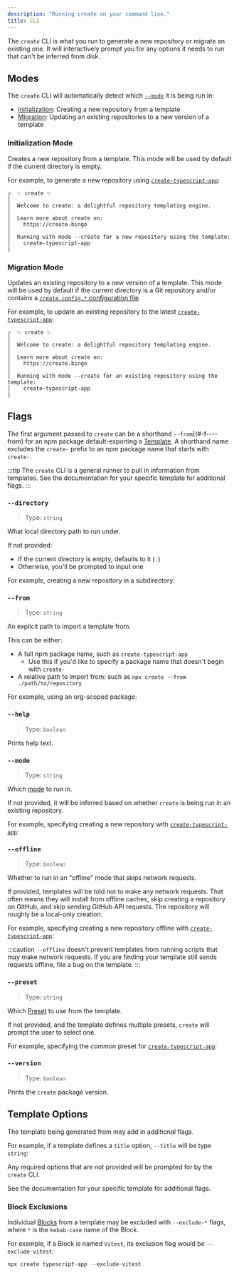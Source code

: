 ```yaml
---
description: "Running create on your command line."
title: CLI
---
```



The `create` CLI is what you run to generate a new repository or migrate an existing one.
It will interactively prompt you for any options it needs to run that can't be inferred from disk.

<PackageManagers type="dlx" pkg="create" args="typescript-app" />

## Modes

The `create` CLI will automatically detect which [`--mode`](#-m----mode) it is being run in:

- [Initialization](#initialization-mode): Creating a new repository from a template
- [Migration](#migration-mode): Updating an existing repositories to a new version of a template

### Initialization Mode

Creates a new repository from a template.
This mode will be used by default if the current directory is empty.

For example, to generate a new repository using [`create-typescript-app`](https://github.com/JoshuaKGoldberg/create-typescript-app):

<PackageManagers type="dlx" pkg="create" args="typescript-app" />

```plaintext
┌  ✨ create ✨
│
│  Welcome to create: a delightful repository templating engine.
│
│  Learn more about create on:
│    https://create.bingo
│
│  Running with mode --create for a new repository using the template:
│    create-typescript-app
|
```

### Migration Mode

Updates an existing repository to a new version of a template.
This mode will be used by default if the current directory is a Git repository and/or contains a [`create.config.*` configuration file](./configuration).

For example, to update an existing repository to the latest [`create-typescript-app`](https://github.com/JoshuaKGoldberg/create-typescript-app):

<PackageManagers type="dlx" pkg="create" args="typescript-app" />

```plaintext
┌  ✨ create ✨
│
│  Welcome to create: a delightful repository templating engine.
│
│  Learn more about create on:
│    https://create.bingo
│
│  Running with mode --create for an existing repository using the template:
│    create-typescript-app
|
```

## Flags

The first argument passed to `create` can be a shorthand `--from`](#-f----from) for an npm package default-exporting a [Template](./concepts/templates).
A shorthand name excludes the `create-` prefix to an npm package name that starts with `create-`.

:::tip
The `create` CLI is a general runner to pull in information from templates.
See the documentation for your specific template for additional flags.
:::

### `--directory`

> Type: `string`

What local directory path to run under.

If not provided:

- If the current directory is empty, defaults to it (`.`)
- Otherwise, you'll be prompted to input one

For example, creating a new repository in a subdirectory:

<PackageManagers
	type="dlx"
	pkg="create"
	args="typescript-app --directory my-fancy-project"
/>

### `--from`

> Type: `string`

An explicit path to import a template from.

This can be either:

- A full npm package name, such as `create-typescript-app`
  - Use this if you'd like to specify a package name that doesn't begin with `create-`
- A relative path to import from: such as `npx create --from ./path/to/repository`

For example, using an org-scoped package:

<PackageManagers
	type="dlx"
	pkg="create"
	args="--from @joshuakgoldberg/my-fancy-template"
/>

### `--help`

> Type: `boolean`

Prints help text.

<PackageManagers type="dlx" pkg="create" args="--help" />

### `--mode`

> Type: `string`

Which [mode](#modes) to run in.

If not provided, it will be inferred based on whether `create` is being run in an existing repository.

For example, specifying creating a new repository with [`create-typescript-app`](https://github.com/JoshuaKGoldberg/create-typescript-app):

<PackageManagers
	type="dlx"
	pkg="create"
	args="typescript-app --mode initialize"
/>

### `--offline`

> Type: `boolean`

Whether to run in an "offline" mode that skips network requests.

If provided, templates will be told not to make any network requests.
That often means they will install from offline caches, skip creating a repository on GitHub, and skip sending GitHub API requests.
The repository will roughly be a local-only creation.

For example, specifying creating a new repository offline with [`create-typescript-app`](https://github.com/JoshuaKGoldberg/create-typescript-app):

<PackageManagers type="dlx" pkg="create" args="typescript-app --offline" />

:::caution
`--offline` doesn't prevent templates from running scripts that may make network requests.
If you are finding your template still sends requests offline, file a bug on the template.
:::

### `--preset`

> Type: `string`

Which [Preset](./engine/concepts/presets) to use from the template.

If not provided, and the template defines multiple presets, `create` will prompt the user to select one.

For example, specifying the _common_ preset for [`create-typescript-app`](https://github.com/JoshuaKGoldberg/create-typescript-app):

<PackageManagers
	type="dlx"
	pkg="create"
	args="typescript-app --preset common"
/>

### `--version`

> Type: `boolean`

Prints the `create` package version.

<PackageManagers type="dlx" pkg="create" args="--version" />

## Template Options

The template being generated from may add in additional flags.

For example, if a template defines a `title` option, `--title` will be type `string`:

<PackageManagers
	type="dlx"
	pkg="create"
	args="typescript-app --title 'My New App'"
/>

Any required options that are not provided will be prompted for by the `create` CLI.

See the documentation for your specific template for additional flags.

### Block Exclusions

Individual [Blocks](./engine/concepts/blocks) from a template may be excluded with `--exclude-*` flags, where `*` is the `kebab-case` name of the Block.

For example, if a Block is named `Vitest`, its exclusion flag would be `--exclude-vitest`:

```ts
npx create typescript-app --exclude-vitest
```
